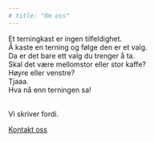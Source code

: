 ```yaml
---
# title: "Om oss"
---
```

<div class="circle-text">
Et terningkast er ingen tilfeldighet.<br>
Å kaste en terning og følge den er et valg.<br>
Da er det bare ett valg du trenger å ta.<br>
Skal det være mellomstor eller stor kaffe?<br>
Høyre eller venstre?<br>
Tjaaa.<br>
Hva nå enn terningen sa!<br>
<br>
</div>

<div class="bottom-text-center">Vi skriver fordi.</div>
<div class="bottom-text-right">
<a href="mailto:alex@crozier.no">Kontakt oss</a>
</div>